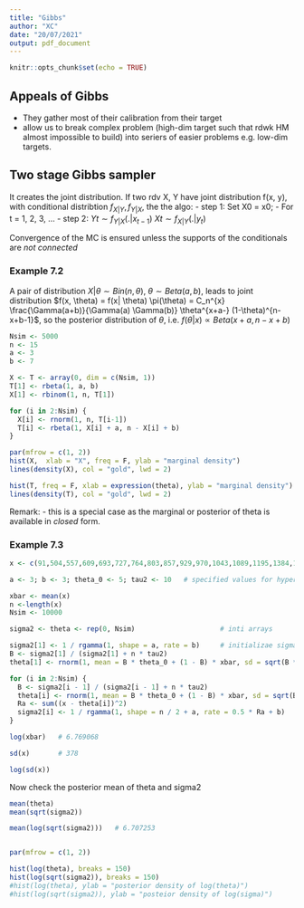 ```yaml
---
title: "Gibbs"
author: "XC"
date: "20/07/2021"
output: pdf_document
---
```


```r
knitr::opts_chunk$set(echo = TRUE)
```

## Appeals of Gibbs
- They gather most of their calibration from their target
- allow us to break complex problem (high-dim target such that rdwk HM almost impossible to build) into seriers of easier problems e.g. low-dim targets. 


## Two stage Gibbs sampler
It creates the joint distribution. 
If two rdv X, Y have joint distribution f(x, y), with conditional distribtion $f_{X|Y}, f_{Y|X}$, the the algo: 
- step 1: Set X0 = x0;
- For t = 1, 2, 3, ...
- step 2: $Yt \sim f_{Y|X}(.|x_{t-1})$
          $Xt \sim f_{X|Y}(.|y_t)$

Convergence of the MC is ensured unless the supports of the conditionals are _not connected_


### Example 7.2
A pair of distribution $X | \theta \sim Bin(n, \theta)$, $\theta \sim Beta(a, b)$,
leads to joint distribution $f(x, \theta) = f(x| \theta) \pi(\theta) = C_n^{x} \frac{\Gamma(a+b)}{\Gamma(a) \Gamma(b)} \theta^{x+a-} (1-\theta)^{n-x+b-1}$, so the posterior distribution of $\theta$, i.e. $f(\theta|x) \propto Beta (x+a, n-x+b)$

```r
Nsim <- 5000
n <- 15
a <- 3
b <- 7

X <- T <- array(0, dim = c(Nsim, 1))
T[1] <- rbeta(1, a, b)
X[1] <- rbinom(1, n, T[1])

for (i in 2:Nsim) {
  X[i] <- rnorm(1, n, T[i-1])
  T[i] <- rbeta(1, X[i] + a, n - X[i] + b)
}
```

```r
par(mfrow = c(1, 2))
hist(X,  xlab = "X", freq = F, ylab = "marginal density")
lines(density(X), col = "gold", lwd = 2)

hist(T, freq = F, xlab = expression(theta), ylab = "marginal density")
lines(density(T), col = "gold", lwd = 2)
```



Remark: 
  - this is a special case as the marginal or posterior of theta is available in _closed_ form. 
  
  

### Example 7.3

```r
x <- c(91,504,557,609,693,727,764,803,857,929,970,1043,1089,1195,1384,1713)  # data

a <- 3; b <- 3; theta_0 <- 5; tau2 <- 10   # specified values for hyper parameters

xbar <- mean(x)
n <-length(x)
Nsim <- 10000

sigma2 <- theta <- rep(0, Nsim)                     # inti arrays

sigma2[1] <- 1 / rgamma(1, shape = a, rate = b)     # initializae sigma2
B <- sigma2[1] / (sigma2[1] + n * tau2) 
theta[1] <- rnorm(1, mean = B * theta_0 + (1 - B) * xbar, sd = sqrt(B * tau2)) # init theta

for (i in 2:Nsim) {
  B <- sigma2[i - 1] / (sigma2[i - 1] + n * tau2)
  theta[i] <- rnorm(1, mean = B * theta_0 + (1 - B) * xbar, sd = sqrt(B * tau2))
  Ra <- sum((x - theta[i])^2)
  sigma2[i] <- 1 / rgamma(1, shape = n / 2 + a, rate = 0.5 * Ra + b)
}

```

```r
log(xbar)   # 6.769068

sd(x)       # 378

log(sd(x))

```
Now check the posterior mean of theta and sigma2
```r
mean(theta)
mean(sqrt(sigma2))

mean(log(sqrt(sigma2)))   # 6.707253


par(mfrow = c(1, 2))

hist(log(theta), breaks = 150)
hist(log(sqrt(sigma2)), breaks = 150)
#hist(log(theta), ylab = "posterior density of log(theta)")
#hist(log(sqrt(sigma2)), ylab = "posteior density of log(sigma)")
```




